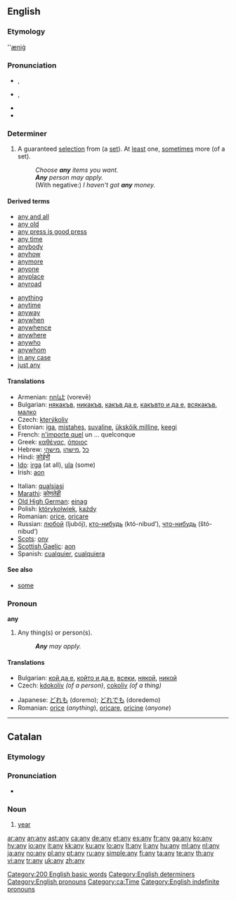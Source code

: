 {{wikipedia}}
{{also|ANY|-any|-ány|ăn ý}}
==English==

{{rank|into|up|your|58|any|what|do|has}}

===Etymology===
{{etyl|ang}} ''[[æniġ]]

===Pronunciation===
* {{a|UK}} {{IPA|/ˈɛnɪ/}}, {{SAMPA|/"EnI/}}
* {{a|US}} {{IPA|/ˈɛni/}}, {{SAMPA|/"Eni/}}
* {{audio|en-us-any.ogg|Audio (US)}}
* {{rhymes|ɛni}}

===Determiner===
{{en-det}}

# A guaranteed [[selection]] from (a [[set]]). At [[least]] one, [[sometimes]] more (of a set).
#: ''Choose '''any''' items you want.''
#: '''''Any''' person may apply.''
#: (With negative:) ''I haven't got '''any''' money.''

====Derived terms====
{{der-top}}
*[[any and all]]
*[[any old]]
*[[any press is good press]]
*[[any time]]
*[[anybody]]
*[[anyhow]]
*[[anymore]]
*[[anyone]]
*[[anyplace]]
*[[anyroad]]
{{der-mid}}
*[[anything]]
*[[anytime]]
*[[anyway]]
*[[anywhen]]
*[[anywhence]]
*[[anywhere]]
*[[anywho]]
*[[anywhom]]
*[[in any case]]
*[[just any]]
{{der-bottom}}

====Translations====
{{trans-top|guaranteed selection from a set}}
* Armenian: [[որևէ]] (vorevē)
* Bulgarian: [[някакъв]], [[никакъв]], [[какъв да е]], [[какъвто и да е]], [[всякакъв]], [[малко]]
* Czech: [[kterýkoliv]]
* Estonian: [[iga]], [[mistahes]], [[suvaline]], [[ükskõik milline]], [[keegi]]
* French: [[n'importe quel]] un ... quelconque
* Greek: [[καθένας]], [[όποιος]]
* Hebrew: [[כל]] ,[[מישהו]] ,[[מישהי]]
* Hindi: [[कोईभी]]
* [[Ido]]: [[irga]] (at all), [[ula]] (some)
* Irish: [[aon]]
{{trans-mid}}
* Italian: [[qualsiasi]]
* [[Marathi]]: [[कोणतेही]]
* [[Old High German]]: [[einag]]
* Polish: [[którykolwiek]], [[każdy]]
* Romanian: [[orice]], [[oricare]]
* Russian: [[любой]] (ljubój), [[кто-нибудь]] (któ-nibud’), [[что-нибудь]] (štó-nibud’)
* [[Scots]]: [[ony]]
* [[Scottish Gaelic]]: [[aon]]
* Spanish: [[cualquier]], [[cualquiera]]
{{trans-bottom}}

====See also====
*[[some]]

===Pronoun===
'''any'''

# Any thing(s) or person(s).
#: '''''Any''' may apply.''

====Translations====
{{trans-top|Any things or persons}}
* Bulgarian: [[кой да е]], [[който и да е]], [[всеки]], [[някой]], [[никой]]
* Czech: [[kdokoliv]] ''(of a person)'', [[cokoliv]] ''(of a thing)''
{{trans-mid}}
* Japanese: [[どれも]] (doremo); [[どれでも]] (doredemo)
* Romanian: [[orice]] (''anything''), [[oricare]], [[oricine]] (''anyone'')
{{trans-bottom}}

----

==Catalan==

===Etymology===
{{etyl|la|ca}} {{term|lang=la|annus}}

===Pronunciation===
* {{IPA|/aɲ/|lang=ca}}

===Noun===
{{ca-noun|m}}

# [[year]]

[[Category:200 English basic words]]
[[Category:English determiners]]
[[Category:English pronouns]]
[[Category:ca:Time]]
[[Category:English indefinite pronouns]]

[[ar:any]]
[[an:any]]
[[ast:any]]
[[ca:any]]
[[de:any]]
[[et:any]]
[[es:any]]
[[fr:any]]
[[ga:any]]
[[ko:any]]
[[hy:any]]
[[io:any]]
[[it:any]]
[[kk:any]]
[[ku:any]]
[[lo:any]]
[[lt:any]]
[[li:any]]
[[hu:any]]
[[ml:any]]
[[nl:any]]
[[ja:any]]
[[no:any]]
[[pl:any]]
[[pt:any]]
[[ru:any]]
[[simple:any]]
[[fi:any]]
[[ta:any]]
[[te:any]]
[[th:any]]
[[vi:any]]
[[tr:any]]
[[uk:any]]
[[zh:any]]